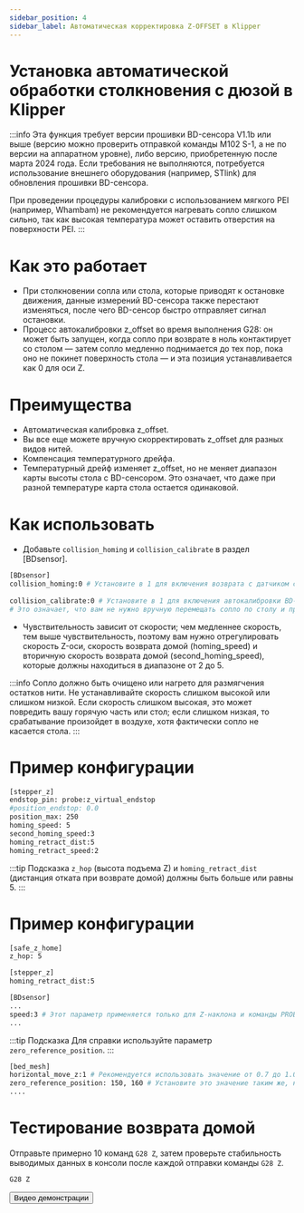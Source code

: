 ```yaml
---
sidebar_position: 4
sidebar_label: Автоматическая корректировка Z-OFFSET в Klipper
---
```


# Установка автоматической обработки столкновения с дюзой в Klipper

:::info
Эта функция требует версии прошивки BD-сенсора V1.1b или выше (версию можно проверить отправкой команды M102 S-1, а не по версии на аппаратном уровне), либо версию, приобретенную после марта 2024 года. Если требования не выполняются, потребуется использование внешнего оборудования (например, STlink) для обновления прошивки BD-сенсора.

При проведении процедуры калибровки с использованием мягкого PEI (например, Whambam) не рекомендуется нагревать сопло слишком сильно, так как высокая температура может оставить отверстия на поверхности PEI.
:::

# Как это работает
* При столкновении сопла или стола, которые приводят к остановке движения, данные измерений BD-сенсора также перестают изменяться, после чего BD-сенсор быстро отправляет сигнал остановки.
* Процесс автокалибровки z_offset во время выполнения G28: он может быть запущен, когда сопло при возврате в ноль контактирует со столом — затем сопло медленно поднимается до тех пор, пока оно не покинет поверхность стола — и эта позиция устанавливается как 0 для оси Z.

# Преимущества
* Автоматическая калибровка z_offset.
* Вы все еще можете вручную скорректировать z_offset для разных видов нитей.
* Компенсация температурного дрейфа.
* Температурный дрейф изменяет z_offset, но не меняет диапазон карты высоты стола с BD-сенсором. Это означает, что даже при разной температуре карта стола остается одинаковой.

# Как использовать

* Добавьте `collision_homing` и `collision_calibrate` в раздел [BDsensor].
``` bash
[BDsensor] 
collision_homing:0 # Установите в 1 для включения возврата с датчиком столкновения с соплом. Отключите, установив 0. Включение с датчиком столкновения с соплом. Отключение с помощью установки значения 0.
                   
collision_calibrate:0 # Установите в 1 для включения автокалибровки BD-сенсора с датчиком столкновения с соплом. Отключите, установив 0. # Включение автокалибровки BD-сенсора с датчиком столкновения с соплом. Отключение с помощью установки значения 0.
# Это означает, что вам не нужно вручную перемещать сопло по столу и проводить тест с бумагой перед отправкой команды калибровки M102 S-6.
```

* Чувствительность зависит от скорости; чем медленнее скорость, тем выше чувствительность, поэтому вам нужно отрегулировать скорость Z-оси, скорость возврата домой (homing_speed) и вторичную скорость возврата домой (second_homing_speed), которые должны находиться в диапазоне от 2 до 5.

:::info
Сопло должно быть очищено или нагрето для размягчения остатков нити.
Не устанавливайте скорость слишком высокой или слишком низкой. Если скорость слишком высокая, это может повредить вашу горячую часть или стол; если слишком низкая, то срабатывание произойдет в воздухе, хотя фактически сопло не касается стола.
:::

# Пример конфигурации
``` bash
[stepper_z]
endstop_pin: probe:z_virtual_endstop
#position_endstop: 0.0
position_max: 250
homing_speed: 5
second_homing_speed:3
homing_retract_dist:5
homing_retract_speed:2
```

:::tip Подсказка
`z_hop` (высота подъема Z) и `homing_retract_dist` (дистанция отката при возврате домой) должны быть больше или равны 5.
:::
# Пример конфигурации

```bash
[safe_z_home]
z_hop: 5 

[stepper_z]
homing_retract_dist:5
```
```bash
[BDsensor] 
...
speed:3 # Этот параметр применяется только для Z-наклона и команды PROBE_ACCURACY. # Этот параметр применяется только для Z-наклона и команды PROBE_ACCURACY.
...

```
:::tip Подсказка
Для справки используйте параметр `zero_reference_position`.
:::

``` bash
[bed_mesh]
horizontal_move_z:1 # Рекомендуется использовать значение от 0.7 до 1.0 мм.
zero_reference_position: 150, 160 # Установите это значение таким же, как home_xy_position в секции safe_z_home.
....
```

# Тестирование возврата домой
Отправьте примерно 10 команд `G28 Z`, затем проверьте стабильность выводимых данных в консоли после каждой отправки команды `G28 Z`.
``` bash
G28 Z
```
<Button variant="contained" disableElevation component="a" rel="noopener" href="https://www.youtube.com/watch?v=RuPoXbrSPDc">Видео демонстрации</Button>
